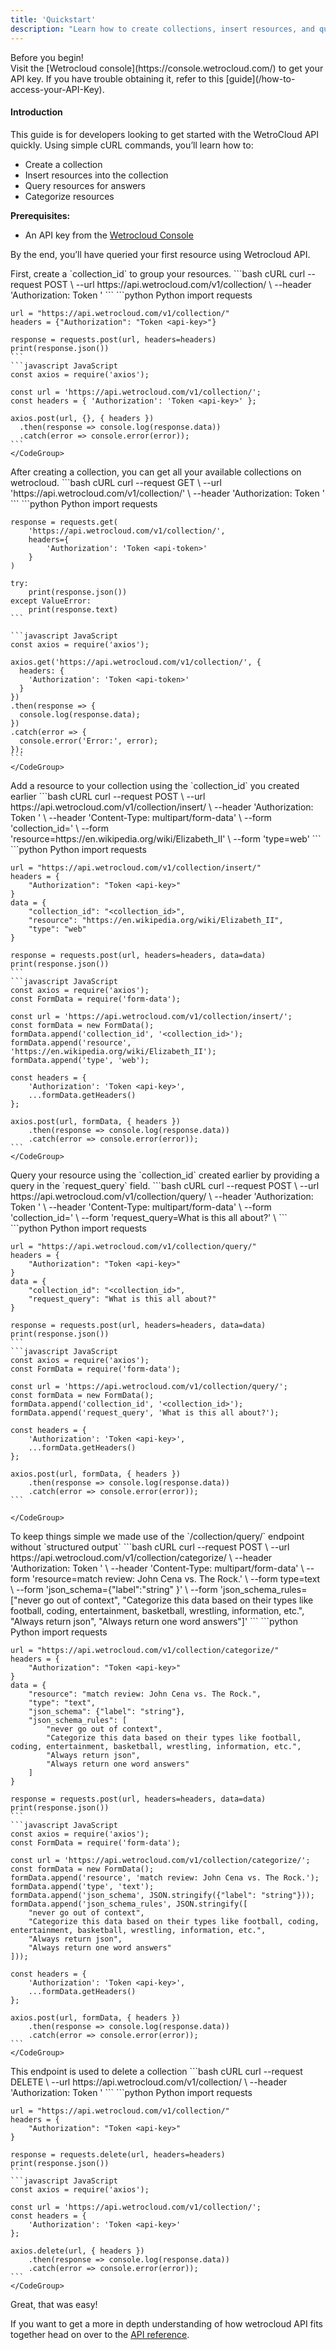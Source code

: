 ```yaml
---
title: 'Quickstart'
description: "Learn how to create collections, insert resources, and query them using cURL in just a few minutes."
---
```

<Note>
Before you begin!<br />
Visit the [Wetrocloud console](https://console.wetrocloud.com/) to get your API key. If you have trouble obtaining it, refer to this [guide](/how-to-access-your-API-Key). 
</Note>


#### Introduction 
This guide is for developers looking to get started with the WetroCloud API quickly. Using simple cURL commands, you’ll learn how to:

- Create a collection
- Insert resources into the collection
- Query resources for answers
- Categorize resources

**Prerequisites:**
- An API key from the [Wetrocloud Console](https://console.wetrocloud.com)

By the end, you’ll have queried your first resource using Wetrocloud API.

<WarningCallout/>

<Steps>
  <Step title="Create a Collection">
    First, create a `collection_id` to group your resources.
    <CodeGroup>
    ```bash cURL
    curl --request POST \
    --url https://api.wetrocloud.com/v1/collection/ \
    --header 'Authorization: Token <api-key>'
    ```
    ```python Python
    import requests

    url = "https://api.wetrocloud.com/v1/collection/"
    headers = {"Authorization": "Token <api-key>"}

    response = requests.post(url, headers=headers)
    print(response.json())
    ```
    ```javascript JavaScript
    const axios = require('axios');

    const url = 'https://api.wetrocloud.com/v1/collection/';
    const headers = { 'Authorization': 'Token <api-key>' };

    axios.post(url, {}, { headers })
      .then(response => console.log(response.data))
      .catch(error => console.error(error));
    ```
    </CodeGroup>
  </Step>

  <Step title="List all available collections">
    After creating a collection, you can get all your available collections on wetrocloud.
    <CodeGroup>
    ```bash cURL
    curl --request GET \
    --url 'https://api.wetrocloud.com/v1/collection/' \
    --header 'Authorization: Token <api-token>'
    ```
    ```python Python
    import requests

    response = requests.get(
        'https://api.wetrocloud.com/v1/collection/',
        headers={
            'Authorization': 'Token <api-token>'
        }
    )

    try:
        print(response.json())
    except ValueError:
        print(response.text)
    ```

    ```javascript JavaScript
    const axios = require('axios');

    axios.get('https://api.wetrocloud.com/v1/collection/', {
      headers: {
        'Authorization': 'Token <api-token>'
      }
    })
    .then(response => {
      console.log(response.data);
    })
    .catch(error => {
      console.error('Error:', error);
    });
    ```
    </CodeGroup>
  </Step>

  <Step title="Insert a Resource into the Collection">
    Add a resource to your collection using the `collection_id` you created earlier
    <CodeGroup>
    ```bash cURL
    curl --request POST \
      --url https://api.wetrocloud.com/v1/collection/insert/ \
      --header 'Authorization: Token <api-key>' \
      --header 'Content-Type: multipart/form-data' \
      --form 'collection_id=<collection_id>' \
      --form 'resource=https://en.wikipedia.org/wiki/Elizabeth_II' \
      --form 'type=web'
    ```
    ```python Python
    import requests

    url = "https://api.wetrocloud.com/v1/collection/insert/"
    headers = {
        "Authorization": "Token <api-key>"
    }
    data = {
        "collection_id": "<collection_id>",
        "resource": "https://en.wikipedia.org/wiki/Elizabeth_II",
        "type": "web"
    }

    response = requests.post(url, headers=headers, data=data)
    print(response.json())
    ```
    ```javascript JavaScript
    const axios = require('axios');
    const FormData = require('form-data');

    const url = 'https://api.wetrocloud.com/v1/collection/insert/';
    const formData = new FormData();
    formData.append('collection_id', '<collection_id>');
    formData.append('resource', 'https://en.wikipedia.org/wiki/Elizabeth_II');
    formData.append('type', 'web');

    const headers = {
        'Authorization': 'Token <api-key>',
        ...formData.getHeaders()
    };

    axios.post(url, formData, { headers })
        .then(response => console.log(response.data))
        .catch(error => console.error(error));
    ```
    </CodeGroup>
  </Step>
  <Step title="Query a Resource">
    Query your resource using the `collection_id` created earlier by providing a query in the `request_query` field.
    <CodeGroup>
    ```bash cURL
    curl --request POST \
    --url https://api.wetrocloud.com/v1/collection/query/ \
    --header 'Authorization: Token <api-key>' \
    --header 'Content-Type: multipart/form-data' \
    --form 'collection_id=<collection_id>' \
    --form 'request_query=What is this all about?' \
    ```
    ```python Python
    import requests

    url = "https://api.wetrocloud.com/v1/collection/query/"
    headers = {
        "Authorization": "Token <api-key>"
    }
    data = {
        "collection_id": "<collection_id>",
        "request_query": "What is this all about?"
    }

    response = requests.post(url, headers=headers, data=data)
    print(response.json())
    ```
    ```javascript JavaScript
    const axios = require('axios');
    const FormData = require('form-data');

    const url = 'https://api.wetrocloud.com/v1/collection/query/';
    const formData = new FormData();
    formData.append('collection_id', '<collection_id>');
    formData.append('request_query', 'What is this all about?');

    const headers = {
        'Authorization': 'Token <api-key>',
        ...formData.getHeaders()
    };

    axios.post(url, formData, { headers })
        .then(response => console.log(response.data))
        .catch(error => console.error(error));
    ```
    
    </CodeGroup>
  <Info>
    To keep things simple we made use of the `/collection/query/` endpoint without `structured output`
  </Info>
  </Step>
  <Step title="Categorize a Resource">
    <CodeGroup>
    ```bash cURL
      curl --request POST \
    --url https://api.wetrocloud.com/v1/collection/categorize/ \
    --header 'Authorization: Token <api-key>' \
    --header 'Content-Type: multipart/form-data' \
    --form 'resource=match review: John Cena vs. The Rock.' \
    --form type=text \
    --form 'json_schema={"label":"string" }' \
    --form 'json_schema_rules=["never go out of context", "Categorize this data based on their types like football, coding, entertainment, basketball, wrestling, information, etc.", "Always return json", "Always return one word answers"]'
    ```
    ```python Python
    import requests

    url = "https://api.wetrocloud.com/v1/collection/categorize/"
    headers = {
        "Authorization": "Token <api-key>"
    }
    data = {
        "resource": "match review: John Cena vs. The Rock.",
        "type": "text",
        "json_schema": {"label": "string"},
        "json_schema_rules": [
            "never go out of context",
            "Categorize this data based on their types like football, coding, entertainment, basketball, wrestling, information, etc.",
            "Always return json",
            "Always return one word answers"
        ]
    }

    response = requests.post(url, headers=headers, data=data)
    print(response.json())
    ```
    ```javascript JavaScript
    const axios = require('axios');
    const FormData = require('form-data');

    const url = 'https://api.wetrocloud.com/v1/collection/categorize/';
    const formData = new FormData();
    formData.append('resource', 'match review: John Cena vs. The Rock.');
    formData.append('type', 'text');
    formData.append('json_schema', JSON.stringify({"label": "string"}));
    formData.append('json_schema_rules', JSON.stringify([
        "never go out of context",
        "Categorize this data based on their types like football, coding, entertainment, basketball, wrestling, information, etc.",
        "Always return json", 
        "Always return one word answers"
    ]));

    const headers = {
        'Authorization': 'Token <api-key>',
        ...formData.getHeaders()
    };

    axios.post(url, formData, { headers })
        .then(response => console.log(response.data))
        .catch(error => console.error(error));
    ```
    </CodeGroup>
  </Step>
  <Step>
  This endpoint is used to delete a collection
    <CodeGroup>
    ```bash cURL
    curl --request DELETE \
  --url https://api.wetrocloud.com/v1/collection/ \
  --header 'Authorization: Token <api-key>'
    ```
    ```python Python
    import requests

    url = "https://api.wetrocloud.com/v1/collection/"
    headers = {
        "Authorization": "Token <api-key>"
    }

    response = requests.delete(url, headers=headers)
    print(response.json())
    ```
    ```javascript JavaScript
    const axios = require('axios');

    const url = 'https://api.wetrocloud.com/v1/collection/';
    const headers = {
        'Authorization': 'Token <api-key>'
    };

    axios.delete(url, { headers })
        .then(response => console.log(response.data))
        .catch(error => console.error(error));
    ```
    </CodeGroup>
  </Step>
</Steps>

Great, that was easy!

If you want to get a more in depth understanding of how wetrocloud API fits together head on over to the [API reference](/api-reference/api-endpoints).